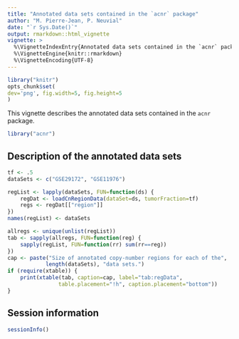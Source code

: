 ```yaml
---
title: "Annotated data sets contained in the `acnr` package"
author: "M. Pierre-Jean, P. Neuvial"
date: "`r Sys.Date()`"
output: rmarkdown::html_vignette
vignette: >
  %\VignetteIndexEntry{Annotated data sets contained in the `acnr` package}
  %\VignetteEngine{knitr::rmarkdown}
  %\VignetteEncoding{UTF-8}
---
```


```r
library("knitr")
opts_chunk$set(
dev='png', fig.width=5, fig.height=5
)
```

This vignette describes the annotated data sets contained in the `acnr` package.

```r
library("acnr")
```

## Description of the annotated data sets

```r
tf <- .5
dataSets <- c("GSE29172", "GSE11976")

regList <- lapply(dataSets, FUN=function(ds) {
    regDat <- loadCnRegionData(dataSet=ds, tumorFraction=tf) 
    regs <- regDat[["region"]]
})
names(regList) <- dataSets

allregs <- unique(unlist(regList))
tab <- sapply(allregs, FUN=function(reg) {
    sapply(regList, FUN=function(rr) sum(rr==reg))
})
cap <- paste("Size of annotated copy-number regions for each of the", 
            length(dataSets), "data sets.")
if (require(xtable)) {
    print(xtable(tab, caption=cap, label="tab:regData",
                table.placement="!h", caption.placement="bottom"))
}
```

## Session information

```r
sessionInfo()
```

